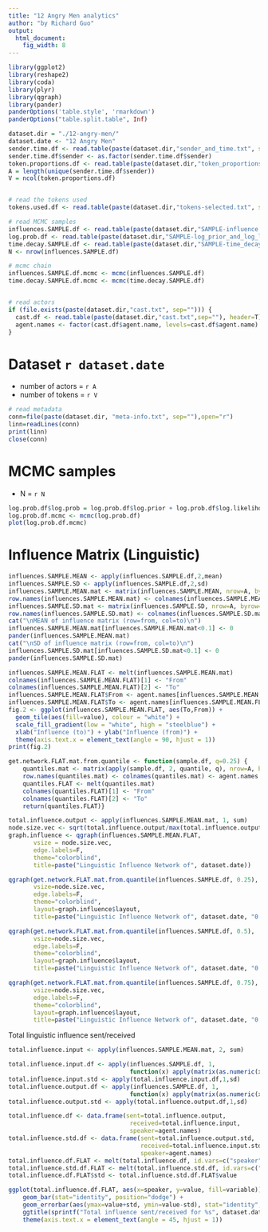 ```yaml
---
title: "12 Angry Men analytics"
author: "by Richard Guo"
output:
  html_document:
    fig_width: 8
---
```



```r
library(ggplot2)
library(reshape2)
library(coda)
library(plyr)
library(qgraph)
library(pander)
panderOptions('table.style', 'rmarkdown')
panderOptions("table.split.table", Inf) 
```


```r
dataset.dir = "./12-angry-men/"
dataset.date <- "12 Angry Men"
sender.time.df <- read.table(paste(dataset.dir,"sender_and_time.txt", sep=""), header=T)
sender.time.df$sender <- as.factor(sender.time.df$sender)
token.proportions.df <- read.table(paste(dataset.dir,"token_proportions.txt",sep=""), header=T)
A = length(unique(sender.time.df$sender))
V = ncol(token.proportions.df)


# read the tokens used
tokens.used.df <- read.table(paste(dataset.dir,"tokens-selected.txt", sep=""), header=T, quote="\"", stringsAsFactors=F)

# read MCMC samples
influences.SAMPLE.df <- read.table(paste(dataset.dir,"SAMPLE-influence.txt", sep=""), header=T)
log.prob.df <- read.table(paste(dataset.dir,"SAMPLE-log_prior_and_log_likelihood.txt", sep=""), header=T)
time.decay.SAMPLE.df <- read.table(paste(dataset.dir,"SAMPLE-time_decay.txt", sep=""), header=T)
N <- nrow(influences.SAMPLE.df)

# mcmc chain
influences.SAMPLE.df.mcmc <- mcmc(influences.SAMPLE.df)
time.decay.SAMPLE.df.mcmc <- mcmc(time.decay.SAMPLE.df)


# read actors
if (file.exists(paste(dataset.dir,"cast.txt", sep=""))) {
  cast.df <- read.table(paste(dataset.dir,"cast.txt",sep=""), header=T)
  agent.names <- factor(cast.df$agent.name, levels=cast.df$agent.name)
}

```

# Dataset `r dataset.date` 

* number of actors = `r A`
* number of tokens = `r V`

```r
# read metadata
conn=file(paste(dataset.dir, "meta-info.txt", sep=""),open="r")
linn=readLines(conn)
print(linn)
close(conn)
```


# MCMC samples

* N = `r N`

```r
log.prob.df$log.prob = log.prob.df$log.prior + log.prob.df$log.likelihood
log.prob.df.mcmc <- mcmc(log.prob.df)
plot(log.prob.df.mcmc)
```


# Influence Matrix (Linguistic)
```r
influences.SAMPLE.MEAN <- apply(influences.SAMPLE.df,2,mean)
influences.SAMPLE.SD <- apply(influences.SAMPLE.df,2,sd)
influences.SAMPLE.MEAN.mat <- matrix(influences.SAMPLE.MEAN, nrow=A, byrow=T)
row.names(influences.SAMPLE.MEAN.mat) <- colnames(influences.SAMPLE.MEAN.mat) <- agent.names
influences.SAMPLE.SD.mat <- matrix(influences.SAMPLE.SD, nrow=A, byrow=T)
row.names(influences.SAMPLE.SD.mat) <- colnames(influences.SAMPLE.SD.mat) <- agent.names
cat("\nMEAN of influence matrix (row=from, col=to)\n")
influences.SAMPLE.MEAN.mat[influences.SAMPLE.MEAN.mat<0.1] <- 0
pander(influences.SAMPLE.MEAN.mat)
cat("\nSD of influence matrix (row=from, col=to)\n")
influences.SAMPLE.SD.mat[influences.SAMPLE.SD.mat<0.1] <- 0
pander(influences.SAMPLE.SD.mat)

```

```r

influences.SAMPLE.MEAN.FLAT <- melt(influences.SAMPLE.MEAN.mat)
colnames(influences.SAMPLE.MEAN.FLAT)[1] <- "From"
colnames(influences.SAMPLE.MEAN.FLAT)[2] <- "To"
influences.SAMPLE.MEAN.FLAT$From <- agent.names[influences.SAMPLE.MEAN.FLAT$From]
influences.SAMPLE.MEAN.FLAT$To <- agent.names[influences.SAMPLE.MEAN.FLAT$To]
fig.2 <- ggplot(influences.SAMPLE.MEAN.FLAT, aes(To,From)) + 
  geom_tile(aes(fill=value), colour = "white") + 
  scale_fill_gradient(low = "white", high = "steelblue") + 
  xlab("Influence (to)") + ylab("Influence (from)") + 
  theme(axis.text.x = element_text(angle = 90, hjust = 1))
print(fig.2)
```

```r

get.network.FLAT.mat.from.quantile <- function(sample.df, q=0.25) {
    quantiles.mat <- matrix(apply(sample.df, 2, quantile, q), nrow=A, byrow=TRUE)
    row.names(quantiles.mat) <- colnames(quantiles.mat) <- agent.names
    quantiles.FLAT <- melt(quantiles.mat)
    colnames(quantiles.FLAT)[1] <- "From"
    colnames(quantiles.FLAT)[2] <- "To"
    return(quantiles.FLAT)}

total.influence.output <- apply(influences.SAMPLE.MEAN.mat, 1, sum)
node.size.vec <- sqrt(total.influence.output/max(total.influence.output))*(8*exp(-A/80)+1)
graph.influence <- qgraph(influences.SAMPLE.MEAN.FLAT,
       vsize = node.size.vec,
       edge.labels=F,
       theme="colorblind",
       title=paste("Linguistic Influence Network of", dataset.date))

qgraph(get.network.FLAT.mat.from.quantile(influences.SAMPLE.df, 0.25), 
       vsize=node.size.vec, 
       edge.labels=F, 
       theme="colorblind", 
       layout=graph.influence$layout, 
       title=paste("Linguistic Influence Network of", dataset.date, "0.25 quantile"))

qgraph(get.network.FLAT.mat.from.quantile(influences.SAMPLE.df, 0.5), 
       vsize=node.size.vec, 
       edge.labels=F, 
       theme="colorblind", 
       layout=graph.influence$layout, 
       title=paste("Linguistic Influence Network of", dataset.date, "0.50 quantile"))

qgraph(get.network.FLAT.mat.from.quantile(influences.SAMPLE.df, 0.75), 
       vsize=node.size.vec, 
       edge.labels=F, 
       theme="colorblind", 
       layout=graph.influence$layout, 
       title=paste("Linguistic Influence Network of", dataset.date, "0.75 quantile"))

```

Total linguistic influence sent/received
```r
total.influence.input <- apply(influences.SAMPLE.MEAN.mat, 2, sum)

total.influence.input.df <- apply(influences.SAMPLE.df, 1, 
                                  function(x) apply(matrix(as.numeric(x), nrow=A, byrow=T),2,sum))
total.influence.input.std <- apply(total.influence.input.df,1,sd)
total.influence.output.df <- apply(influences.SAMPLE.df, 1, 
                                  function(x) apply(matrix(as.numeric(x), nrow=A, byrow=T),1,sum))
total.influence.output.std <- apply(total.influence.output.df,1,sd)

total.influence.df <- data.frame(sent=total.influence.output, 
                                  received=total.influence.input,
                                  speaker=agent.names)
total.influence.std.df <- data.frame(sent=total.influence.output.std, 
                                     received=total.influence.input.std, 
                                     speaker=agent.names)
total.influence.df.FLAT <- melt(total.influence.df, id.vars=c("speaker"))
total.influence.std.df.FLAT <- melt(total.influence.std.df, id.vars=c("speaker"))
total.influence.df.FLAT$std <- total.influence.std.df.FLAT$value

ggplot(total.influence.df.FLAT, aes(x=speaker, y=value, fill=variable)) + 
    geom_bar(stat="identity", position="dodge") + 
    geom_errorbar(aes(ymax=value+std, ymin=value-std), stat="identity", position="dodge") +     
    ggtitle(sprintf("Total influence sent/received for %s", dataset.date)) +
    theme(axis.text.x = element_text(angle = 45, hjust = 1))
```


